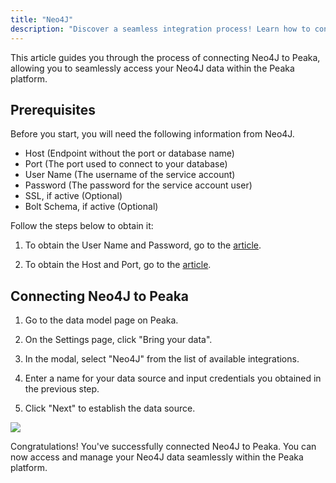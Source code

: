 ```yaml
---
title: "Neo4J"
description: "Discover a seamless integration process! Learn how to connect Neo4J to Peaka effortlessly for streamlined transactions."
---
```


This article guides you through the process of connecting Neo4J to Peaka, allowing you to seamlessly access your Neo4J data within the Peaka platform.

## Prerequisites

Before you start, you will need the following information from Neo4J.

- Host (Endpoint without the port or database name)
- Port (The port used to connect to your database)
- User Name (The username of the service account)
- Password (The password for the service account user)
- SSL, if active (Optional)
- Bolt Schema, if active (Optional)

Follow the steps below to obtain it:

1. To obtain the User Name and Password, go to the [article](https://support.neo4j.com/s/article/6787460237843-Neo4j-Aura-Database-Authentication-Neo4j-Database-Username-Password#:~:text=When%20you%20create%20an%20instance,note%20of%20the%20username%2C%20neo4j).

2. To obtain the Host and Port, go to the [article](https://neo4j.com/docs/operations-manual/current/configuration/ports/#_ports_used_by_neo4j).

## Connecting Neo4J to Peaka

1. Go to the data model page on Peaka.

2. On the Settings page, click "Bring your data".

3. In the modal, select "Neo4J" from the list of available integrations.

4. Enter a name for your data source and input credentials you obtained in the previous step.

5. Click "Next" to establish the data source.

<img src="https://cdn.peaka.com/integrations/neo4j-1.png" />

Congratulations! You've successfully connected Neo4J to Peaka. You can now access and manage your Neo4J data seamlessly within the Peaka platform.
